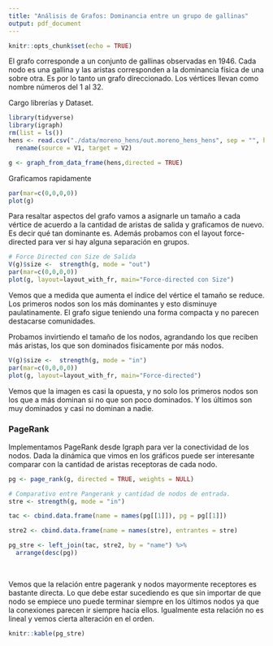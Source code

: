 ```yaml
---
title: "Análisis de Grafos: Dominancia entre un grupo de gallinas"
output: pdf_document
---
```


```r
knitr::opts_chunk$set(echo = TRUE)
```


El grafo corresponde a un conjunto de gallinas observadas en 1946. Cada nodo es una gallina y las aristas corresponden a la dominancia física de una sobre otra. Es por lo tanto un grafo direccionado.
Los vértices llevan como nombre números del 1 al 32.

Cargo librerías y Dataset.

```r
library(tidyverse)
library(igraph)
rm(list = ls())
hens <- read.csv("./data/moreno_hens/out.moreno_hens_hens", sep = "", header = FALSE) %>%
  rename(source = V1, target = V2)

g <- graph_from_data_frame(hens,directed = TRUE)

```

Graficamos rapidamente
```r
par(mar=c(0,0,0,0))
plot(g)
```

Para resaltar aspectos del grafo vamos a asignarle un tamaño a cada vértice de acuerdo a la cantidad de aristas de salida y graficamos de nuevo. Es decir qué tan dominante es.
Además probamos con el layout force-directed para ver si hay alguna separación en grupos.
```r
# Force Directed con Size de Salida
V(g)$size <-  strength(g, mode = "out") 
par(mar=c(0,0,0,0))
plot(g, layout=layout_with_fr, main="Force-directed con Size")  
```
Vemos que a medida que aumenta el índice del vértice el tamaño se reduce. Los primeros nodos son los más dominantes y esto disminuye paulatinamente.
El grafo sigue teniendo una forma compacta y no parecen destacarse comunidades.

Probamos invirtiendo el tamaño de los nodos, agrandando los que reciben más aristas, los que son dominados fisicamente por más nodos. 

```r
V(g)$size <-  strength(g, mode = "in") 
par(mar=c(0,0,0,0))
plot(g, layout=layout_with_fr, main="Force-directed")  

```

Vemos que la imagen es casi la opuesta, y no solo los primeros nodos son los que a más dominan si no que son poco dominados. Y los últimos son muy dominados y casi no dominan a nadie.


### PageRank
Implementamos PageRank desde Igraph para ver la conectividad de los nodos. Dada la dinámica que vimos en los gráficos puede ser interesante comparar con la cantidad de aristas receptoras de cada nodo.

```r
pg <- page_rank(g, directed = TRUE, weights = NULL)

# Comparativo entre Pangerank y cantidad de nodos de entrada.
stre <- strength(g, mode = "in")

tac <- cbind.data.frame(name = names(pg[[1]]), pg = pg[[1]])

stre2 <- cbind.data.frame(name = names(stre), entrantes = stre)

pg_stre <- left_join(tac, stre2, by = "name") %>%
  arrange(desc(pg))

```

  
&nbsp;
&nbsp;

Vemos que la relación entre pagerank y nodos mayormente receptores es bastante directa. Lo que debe estar sucediendo es que sin importar de que nodo se empiece uno puede terminar siempre en los últimos nodos ya que la conexiones parecen ir siempre hacia ellos. Igualmente esta relación no es lineal y vemos cierta alteración en el orden.

```r
knitr::kable(pg_stre)
```


